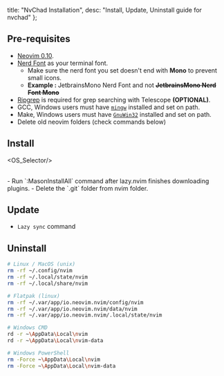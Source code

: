   title: "NvChad Installation",
  desc: "Install, Update, Uninstall guide for nvchad"
};


## Pre-requisites

- [Neovim 0.10](https://github.com/neovim/neovim/releases/tag/v0.10.0).
- [Nerd Font](https://www.nerdfonts.com/) as your terminal font.
  - Make sure the nerd font you set doesn't end with <strong>Mono</strong> to prevent small icons. 
  - <strong>Example : </strong> JetbrainsMono Nerd Font and not **<s>JetbrainsMono Nerd Font Mono</s>**
- [Ripgrep](https://github.com/BurntSushi/ripgrep) is required for grep searching with Telescope <strong>(OPTIONAL)</strong>. 
- GCC, Windows users must have [`mingw`](http://mingw-w64.org/downloads) installed and set on path.
- Make, Windows users must have [`GnuWin32`](https://sourceforge.net/projects/gnuwin32) installed and set on path.
- Delete old neovim folders (check commands below)

## Install

<OS_Selector/>

<br/>
- Run `:MasonInstallAll` command after lazy.nvim finishes downloading plugins.
- Delete the `.git` folder from nvim folder.

## Update

- `Lazy sync` command

## Uninstall

```bash
# Linux / MacOS (unix)
rm -rf ~/.config/nvim
rm -rf ~/.local/state/nvim
rm -rf ~/.local/share/nvim

# Flatpak (linux)
rm -rf ~/.var/app/io.neovim.nvim/config/nvim
rm -rf ~/.var/app/io.neovim.nvim/data/nvim
rm -rf ~/.var/app/io.neovim.nvim/.local/state/nvim

# Windows CMD
rd -r ~\AppData\Local\nvim
rd -r ~\AppData\Local\nvim-data

# Windows PowerShell
rm -Force ~\AppData\Local\nvim
rm -Force ~\AppData\Local\nvim-data
```
